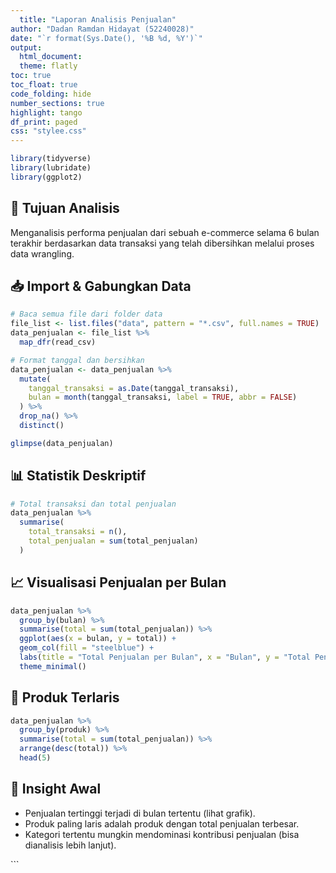 ```yaml
---
  title: "Laporan Analisis Penjualan"  
author: "Dadan Ramdan Hidayat (52240028)"  
date: "`r format(Sys.Date(), '%B %d, %Y')`"  
output:
  html_document:
  theme: flatly
toc: true
toc_float: true
code_folding: hide
number_sections: true
highlight: tango 
df_print: paged
css: "stylee.css"
---
```

```r
library(tidyverse)
library(lubridate)
library(ggplot2)
````

## 📌 Tujuan Analisis

Menganalisis performa penjualan dari sebuah e-commerce selama 6 bulan terakhir berdasarkan data transaksi yang telah dibersihkan melalui proses data wrangling.

## 📥 Import & Gabungkan Data

```r
# Baca semua file dari folder data
file_list <- list.files("data", pattern = "*.csv", full.names = TRUE)
data_penjualan <- file_list %>%
  map_dfr(read_csv)

# Format tanggal dan bersihkan
data_penjualan <- data_penjualan %>%
  mutate(
    tanggal_transaksi = as.Date(tanggal_transaksi),
    bulan = month(tanggal_transaksi, label = TRUE, abbr = FALSE)
  ) %>%
  drop_na() %>%
  distinct()

glimpse(data_penjualan)
```

## 📊 Statistik Deskriptif

```r
# Total transaksi dan total penjualan
data_penjualan %>%
  summarise(
    total_transaksi = n(),
    total_penjualan = sum(total_penjualan)
  )
```

## 📈 Visualisasi Penjualan per Bulan

```r
data_penjualan %>%
  group_by(bulan) %>%
  summarise(total = sum(total_penjualan)) %>%
  ggplot(aes(x = bulan, y = total)) +
  geom_col(fill = "steelblue") +
  labs(title = "Total Penjualan per Bulan", x = "Bulan", y = "Total Penjualan (Rp)") +
  theme_minimal()
```

## 🛒 Produk Terlaris

```r
data_penjualan %>%
  group_by(produk) %>%
  summarise(total = sum(total_penjualan)) %>%
  arrange(desc(total)) %>%
  head(5)
```

## 🧠 Insight Awal

* Penjualan tertinggi terjadi di bulan tertentu (lihat grafik).
* Produk paling laris adalah produk dengan total penjualan terbesar.
* Kategori tertentu mungkin mendominasi kontribusi penjualan (bisa dianalisis lebih lanjut).

```
